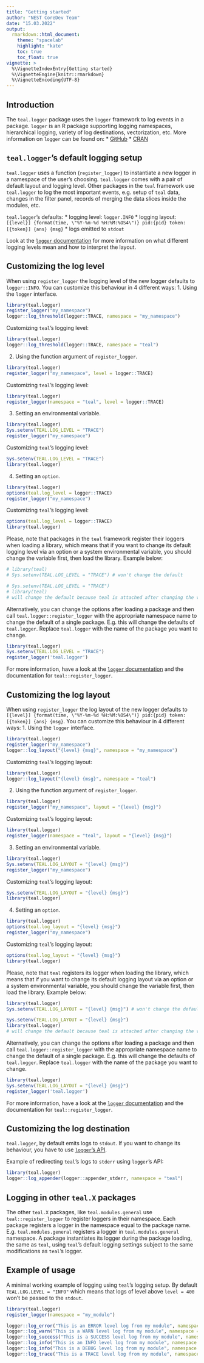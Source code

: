 ```yaml
---
title: "Getting started"
author: "NEST CoreDev Team"
date: "15.03.2022"
output:
  rmarkdown::html_document:
    theme: "spacelab"
    highlight: "kate"
    toc: true
    toc_float: true
vignette: >
  %\VignetteIndexEntry{Getting started}
  %\VignetteEngine{knitr::rmarkdown}
  %\VignetteEncoding{UTF-8}
---
```


## Introduction
The `teal.logger` package uses the `logger` framework to log events in a package. `logger` is an R package supporting logging namespaces, hierarchical logging, variety of log destinations, vectorization, etc.
More information on  `logger` can be found on:
* [GitHub](https://github.com/daroczig/logger)
* [CRAN](https://cran.r-project.org/web/packages/logger/vignettes/Intro.html)

## `teal.logger`'s default logging setup
`teal.logger` uses a function (`register_logger`) to instantiate a new logger in a namespace of the user's choosing.
`teal.logger` comes with a pair of default layout and logging level. Other packages in the `teal` framework use
`teal.logger` to log the most important events, e.g. setup of `teal` data, changes in the
filter panel, records of merging the data slices inside the modules, etc.

`teal.logger`'s defaults:
* logging level: `logger.INFO`
* logging layout: `[{level}] {format(time, \"%Y-%m-%d %H:%M:%OS4\")} pid:{pid} token:[{token}] {ans} {msg}`
* logs emitted to `stdout`

Look at the [`logger` documentation](https://daroczig.github.io/logger/articles/customize_logger.html) for more
information on what different logging levels mean and how to interpret the layout.

## Customizing the log level
When using `register_logger` the logging level of the new logger defaults to `logger::INFO`. You can customize this behaviour in 4 different ways:
1. Using the `logger` interface.
```r
library(teal.logger)
register_logger("my_namespace")
logger::log_threshold(logger::TRACE, namespace = "my_namespace")
```
Customizing `teal`'s logging level:
```r
library(teal.logger)
logger::log_threshold(logger::TRACE, namespace = "teal")
```

2. Using the function argument of `register_logger`.
```r
library(teal.logger)
register_logger("my_namespace", level = logger::TRACE)
```
Customizing `teal`'s logging level:
```r
library(teal.logger)
register_logger(namespace = "teal", level = logger::TRACE)
```

3. Setting an environmental variable.
```r
library(teal.logger)
Sys.setenv(TEAL.LOG_LEVEL = "TRACE")
register_logger("my_namespace")
```
Customizing `teal`'s logging level:
```r
Sys.setenv(TEAL.LOG_LEVEL = "TRACE")
library(teal.logger)
```

4. Setting an `option`.
```r
library(teal.logger)
options(teal.log_level = logger::TRACE)
register_logger("my_namespace")
```
Customizing `teal`'s logging level:
```r
options(teal.log_level = logger::TRACE)
library(teal.logger)
```

Please, note that packages in the `teal` framework register their loggers when loading a library, which means that if you want to change its default logging level via an option or a system environmental variable, you should change the variable first, then load the library. Example below:
```r
# library(teal)
# Sys.setenv(TEAL.LOG_LEVEL = "TRACE") # won't change the default
```
```r
# Sys.setenv(TEAL.LOG_LEVEL = "TRACE")
# library(teal)
# will change the default because teal is attached after changing the variable
```

Alternatively, you can change the options after loading a package and then call `teal.logger::register_logger` with
the appropriate namespace name to change the default of a single package. E.g. this will change the defaults of
`teal.logger`. Replace `teal.logger` with the name of the package you want to change.
```r
library(teal.logger)
Sys.setenv(TEAL.LOG_LEVEL = "TRACE")
register_logger('teal.logger')
```

For more information, have a look at the [`logger` documentation](https://daroczig.github.io/logger/articles/customize_logger.html) and the documentation for `teal::register_logger`.

## Customizing the log layout
When using `register_logger` the log layout of the new logger defaults to `[{level}] {format(time, \"%Y-%m-%d %H:%M:%OS4\")} pid:{pid} token:[{token}] {ans} {msg}`. You can customize this behaviour in 4 different ways:
1. Using the `logger` interface.
```r
library(teal.logger)
register_logger("my_namespace")
logger::log_layout("{level} {msg}", namespace = "my_namespace")
```
Customizing `teal`'s logging layout:
```r
library(teal.logger)
logger::log_layout("{level} {msg}", namespace = "teal")
```

2. Using the function argument of `register_logger`.
```r
library(teal.logger)
register_logger("my_namespace", layout = "{level} {msg}")
```
Customizing `teal`'s logging layout:
```r
library(teal.logger)
register_logger(namespace = "teal", layout = "{level} {msg}")
```

3. Setting an environmental variable.
```r
library(teal.logger)
Sys.setenv(TEAL.LOG_LAYOUT = "{level} {msg}")
register_logger("my_namespace")
```
Customizing `teal`'s logging layout:
```r
Sys.setenv(TEAL.LOG_LAYOUT = "{level} {msg}")
library(teal.logger)
```

4. Setting an `option`.
```r
library(teal.logger)
options(teal.log_layout = "{level} {msg}")
register_logger("my_namespace")
```
Customizing `teal`'s logging layout:
```r
options(teal.log_layout = "{level} {msg}")
library(teal.logger)
```

Please, note that `teal` registers its logger when loading the library, which means that if you want to change its default logging layout via an option or a system environmental variable, you should change the variable first, then load the library. Example below:
```r
library(teal.logger)
Sys.setenv(TEAL.LOG_LAYOUT = "{level} {msg}") # won't change the default
```
```r
Sys.setenv(TEAL.LOG_LAYOUT = "{level} {msg}")
library(teal.logger)
# will change the default because teal is attached after changing the variable
```

Alternatively, you can change the options after loading a package and then call `teal.logger::register_logger` with
the appropriate namespace name to change the default of a single package. E.g. this will change the defaults of
`teal.logger`. Replace `teal.logger` with the name of the package you want to change.
```r
library(teal.logger)
Sys.setenv(TEAL.LOG_LAYOUT = "{level} {msg}")
register_logger('teal.logger')
```

For more information, have a look at the [`logger` documentation](https://daroczig.github.io/logger/articles/customize_logger.html) and the documentation for `teal::register_logger`.

## Customizing the log destination
`teal.logger`, by default emits logs to `stdout`. If you want to change its behaviour, you have to use [`logger`'s API](https://daroczig.github.io/logger/articles/customize_logger.html#delivering-log-records-to-their-destination-1).

Example of redirecting `teal`'s logs to `stderr` using `logger`'s API:
```r
library(teal.logger)
logger::log_appender(logger::appender_stderr, namespace = "teal")
```

## Logging in other `teal.X` packages
The other `teal.X` packages, like `teal.modules.general` use `teal::register_logger` to register loggers in their namespace. Each package registers a logger in the namespace equal to the package name. E.g. `teal.modules.general` registers a logger in `teal.modules.general` namespace. A package instantiates its logger during the package loading, the same as `teal`, using `teal`'s default logging settings subject to the same modifications as `teal`'s logger.

## Example of usage
A minimal working example of logging using `teal`'s logging setup. By default `TEAL.LOG.LEVEL = "INFO"` which means that logs of level above `level = 400` won't be passed to the `stdout`.
```r
library(teal.logger)
register_logger(namespace = "my_module")

logger::log_error("This is an ERROR level log from my module", namespace = "my_module") # 200
logger::log_warn("This is a WARN level log from my module", namespace = "my_module") # 300
logger::log_success("This is a SUCCESS level log from my module", namespace = "my_module") # 350
logger::log_info("This is an INFO level log from my module", namespace = "my_module") # 400
logger::log_info("This is a DEBUG level log from my module", namespace = "my_module") # 500
logger::log_trace("This is a TRACE level log from my module", namespace = "my_module") # 600
```
